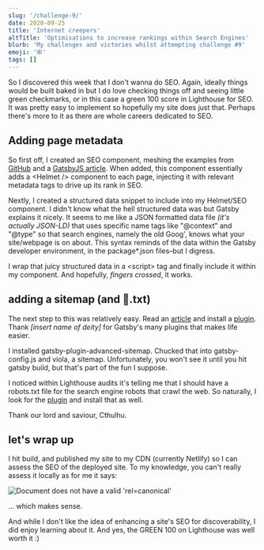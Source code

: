 ```yaml
---
slug: '/challenge-9/'
date: 2020-09-25
title: 'Internet creepers'
altTitle: 'Optimisations to increase rankings within Search Engines'
blurb: 'My challenges and victories whilst attempting challenge #9'
emoji: '🕸'
tags: []
---
```


So I discovered this week that I don't wanna do SEO. Again, ideally things would be built baked in but I do love checking things off and seeing little green checkmarks, or in this case a green 100 score in Lighthouse for SEO. It was pretty easy to implement so hopefully my site does just that. Perhaps there's more to it as there are whole careers dedicated to SEO.

## Adding page metadata

So first off, I created an SEO component, meshing the examples from [GitHub](https://github.com/marisamorby/marisamorby.com/blob/master/packages/gatsby-theme-blog-sanity/src/components/seo.js) and a [GatsbyJS article](https://www.gatsbyjs.com/docs/add-seo-component/). When added, this component essentially adds a <span class="code">&lt;Helmet /&gt;</span> component to each page, injecting it with relevant metadata tags to drive up its rank in SEO.

Nextly, I created a structured data snippet to include into my Helmet/SEO component. I didn't know what the hell structured data was but Gatsby explains it nicely. It seems to me like a JSON formatted data file _(it's actually JSON-LD)_ that uses specific name tags like "@context" and "@type" so that search engines, namely the old Goog', knows what your site/webpage is on about. This syntax reminds of the data within the Gatsby developer environment, in the package\*.json files–but I digress.

I wrap that juicy structured data in a <span class="code">&lt;script&gt;</span> tag and finally include it within my component. And hopefully, _fingers crossed_, it works.

## adding a sitemap (and 🤖.txt)

The next step to this was relatively easy. Read an [article](https://www.gatsbyjs.com/blog/2019-05-07-advanced-sitemap-plugin-for-seo/) and install a [plugin](https://www.gatsbyjs.com/plugins/gatsby-plugin-advanced-sitemap/). Thank _[insert name of deity]_ for Gatsby's many plugins that makes life easier.

I installed <span class="code">gatsby-plugin-advanced-sitemap</span>. Chucked that into gatsby-config.js and viola, a sitemap. Unfortunately, you won't see it until you hit <span class="code">gatsby build</span>, but that's part of the fun I suppose.

I noticed within Lighthouse audits it's telling me that I should have a robots.txt file for the search engine robots that crawl the web. So naturally, I look for the [plugin](https://www.gatsbyjs.com/plugins/gatsby-plugin-robots-txt/) and install that as well.

Thank our lord and saviour, Cthulhu.

## let's wrap up

I hit build, and published my site to my CDN (currently Netlify) so I can assess the SEO of the deployed site. To my knowledge, you can't really assess it locally as for me it says:

![Document does not have a valid 'rel=canonical'](../../images/no-valid-rel-canonical.png)

... which makes sense.

And while I don't like the idea of enhancing a site's SEO for discoverability, I did enjoy learning about it. And yes, the GREEN 100 on Lighthouse was well worth it :)
